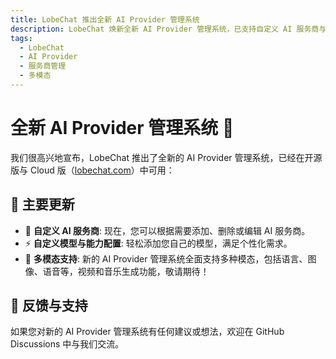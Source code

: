 ```yaml
---
title: LobeChat 推出全新 AI Provider 管理系统
description: LobeChat 焕新全新 AI Provider 管理系统，已支持自定义 AI 服务商与自定义模型
tags:
  - LobeChat
  - AI Provider
  - 服务商管理
  - 多模态
---
```


# 全新 AI Provider 管理系统 🎉

我们很高兴地宣布，LobeChat 推出了全新的 AI Provider 管理系统，已经在开源版与 Cloud 版（[lobechat.com](https://lobechat.com)）中可用：

## 🚀 主要更新

- 🔮 **自定义 AI 服务商**: 现在，您可以根据需要添加、删除或编辑 AI 服务商。
- ⚡️ **自定义模型与能力配置**: 轻松添加您自己的模型，满足个性化需求。
- 🌈 **多模态支持**: 新的 AI Provider 管理系统全面支持多种模态，包括语言、图像、语音等，视频和音乐生成功能，敬请期待！

## 📢 反馈与支持

如果您对新的 AI Provider 管理系统有任何建议或想法，欢迎在 GitHub Discussions 中与我们交流。
